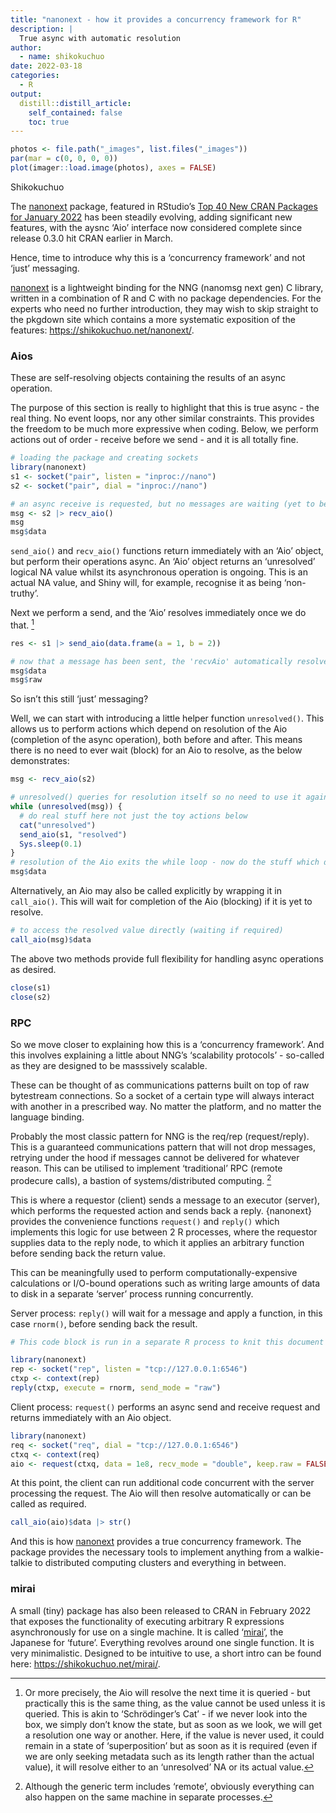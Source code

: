 ```yaml
---
title: "nanonext - how it provides a concurrency framework for R"
description: |
  True async with automatic resolution
author:
  - name: shikokuchuo
date: 2022-03-18
categories:
  - R
output:
  distill::distill_article:
    self_contained: false
    toc: true
---
```


```r

photos <- file.path("_images", list.files("_images"))
par(mar = c(0, 0, 0, 0))
plot(imager::load.image(photos), axes = FALSE)

```
<aside>Shikokuchuo</aside>

The [nanonext](https://cran.r-project.org/package=nanonext) package, featured in RStudio's [Top 40 New CRAN Packages for January 2022](https://rviews.rstudio.com/2022/02/28/january-2022-top-40-new-cran-packages/) has been steadily evolving, adding significant new features, with the aysnc 'Aio' interface now considered complete since release 0.3.0 hit CRAN earlier in March.

Hence, time to introduce why this is a 'concurrency framework' and not 'just' messaging.

[nanonext](https://cran.r-project.org/package=nanonext) is a lightweight binding for the NNG (nanomsg next gen) C library, written in a combination of R and C with no package dependencies. For the experts who need no further introduction, they may wish to skip straight to the pkgdown site which contains a more systematic exposition of the features: <https://shikokuchuo.net/nanonext/>.

### Aios

These are self-resolving objects containing the results of an async operation.

The purpose of this section is really to highlight that this is true async - the real thing. No event loops, nor any other similar constraints. This provides the freedom to be much more expressive when coding. Below, we perform actions out of order - receive before we send - and it is all totally fine.

```r
# loading the package and creating sockets
library(nanonext)
s1 <- socket("pair", listen = "inproc://nano")
s2 <- socket("pair", dial = "inproc://nano")

# an async receive is requested, but no messages are waiting (yet to be sent)
msg <- s2 |> recv_aio()
msg
msg$data

```

`send_aio()` and `recv_aio()` functions return immediately with an 'Aio' object, but perform their operations async. An 'Aio' object returns an 'unresolved' logical NA value whilst its asynchronous operation is ongoing. This is an actual NA value, and Shiny will, for example, recognise it as being 'non-truthy'.

Next we perform a send, and the 'Aio' resolves immediately once we do that. ^[Or more precisely, the Aio will resolve the next time it is queried - but practically this is the same thing, as the value cannot be used unless it is queried. This is akin to 'Schrödinger's Cat' - if we never look into the box, we simply don't know the state, but as soon as we look, we will get a resolution one way or another. Here, if the value is never used, it could remain in a state of 'superposition' but as soon as it is required (even if we are only seeking metadata such as its length rather than the actual value), it will resolve either to an 'unresolved' NA or its actual value.]

```r

res <- s1 |> send_aio(data.frame(a = 1, b = 2))

# now that a message has been sent, the 'recvAio' automatically resolves
msg$data
msg$raw

```

So isn't this still 'just' messaging?

Well, we can start with introducing a little helper function `unresolved()`. This allows us to perform actions which depend on resolution of the Aio (completion of the async operation), both before and after. This means there is no need to ever wait (block) for an Aio to resolve, as the below demonstrates:

```r

msg <- recv_aio(s2)

# unresolved() queries for resolution itself so no need to use it again within the while loop
while (unresolved(msg)) {
  # do real stuff here not just the toy actions below
  cat("unresolved")
  send_aio(s1, "resolved")
  Sys.sleep(0.1)  
}
# resolution of the Aio exits the while loop - now do the stuff which depends on its value
msg$data
```

Alternatively, an Aio may also be called explicitly by wrapping it in `call_aio()`. This will wait for completion of the Aio (blocking) if it is yet to resolve.

```r

# to access the resolved value directly (waiting if required)
call_aio(msg)$data

```

The above two methods provide full flexibility for handling async operations as desired.

```r

close(s1)
close(s2)

```

### RPC

So we move closer to explaining how this is a 'concurrency framework'. And this involves explaining a little about NNG's 'scalability protocols' - so-called as they are designed to be masssively scalable.

These can be thought of as communications patterns built on top of raw bytestream connections. So a socket of a certain type will always interact with another in a prescribed way. No matter the platform, and no matter the language binding.

Probably the most classic pattern for NNG is the req/rep (request/reply). This is a guaranteed communications pattern that will not drop messages, retrying under the hood if messages cannot be delivered for whatever reason. This can be utilised to implement 'traditional' RPC (remote prodecure calls), a bastion of systems/distributed computing. ^[Although the generic term includes 'remote', obviously everything can also happen on the same machine in separate processes.]

This is where a requestor (client) sends a message to an executor (server), which performs the requested action and sends back a reply. {nanonext} provides the convenience functions `request()` and `reply()` which implements this logic for use between 2 R processes, where the requestor supplies data to the reply node, to which it applies an arbitrary function before sending back the return value.

This can be meaningfully used to perform computationally-expensive calculations or I/O-bound operations such as writing large amounts of data to disk in a separate 'server' process running concurrently.

Server process: `reply()` will wait for a message and apply a function, in this case `rnorm()`, before sending back the result.

```r
# This code block is run in a separate R process to knit this document

library(nanonext)
rep <- socket("rep", listen = "tcp://127.0.0.1:6546")
ctxp <- context(rep)
reply(ctxp, execute = rnorm, send_mode = "raw") 

```

Client process: `request()` performs an async send and receive request and returns immediately with an Aio object.

```r

library(nanonext)
req <- socket("req", dial = "tcp://127.0.0.1:6546")
ctxq <- context(req)
aio <- request(ctxq, data = 1e8, recv_mode = "double", keep.raw = FALSE)

```

At this point, the client can run additional code concurrent with the server processing the request. The Aio will then resolve automatically or can be called as required.

```r

call_aio(aio)$data |> str()

```

And this is how [nanonext](https://cran.r-project.org/package=nanonext) provides a true concurrency framework. The package provides the necessary tools to implement anything from a walkie-talkie to distributed computing clusters and everything in between.

### mirai

A small (tiny) package has also been released to CRAN in February 2022 that exposes the functionality of executing arbitrary R expressions asynchronously for use on a single machine. It is called '[mirai](https://cran.r-project.org/package=mirai)', the Japanese for 'future'. Everything revolves around one single function. It is very minimalistic. Designed to be intuitive to use, a short intro can be found here: <https://shikokuchuo.net/mirai/>.


